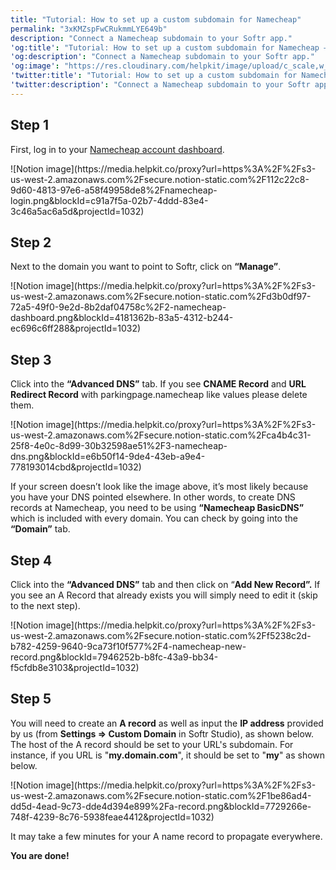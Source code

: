 ```yaml
---
title: "Tutorial: How to set up a custom subdomain for Namecheap"
permalink: "3xKMZspFwCRukmmLYE649b"
description: "Connect a Namecheap subdomain to your Softr app."
'og:title': "Tutorial: How to set up a custom subdomain for Namecheap – Softr Help Docs"
'og:description': "Connect a Namecheap subdomain to your Softr app."
'og:image': "https://res.cloudinary.com/helpkit/image/upload/c_scale,w_700,q_auto/v1674219840/softrdocs_meta_OG_Image_Url_258f31c013.png"
'twitter:title': "Tutorial: How to set up a custom subdomain for Namecheap – Softr Help Docs"
'twitter:description': "Connect a Namecheap subdomain to your Softr app."
---
```

## **Step 1**

First, log in to your [Namecheap account dashboard](https://www.namecheap.com/myaccount/login/).
<Frame>![Notion image](https://media.helpkit.co/proxy?url=https%3A%2F%2Fs3-us-west-2.amazonaws.com%2Fsecure.notion-static.com%2F112c22c8-9d60-4813-97e6-a58f49958de8%2Fnamecheap-login.png&blockId=c91a7f5a-02b7-4ddd-83e4-3c46a5ac6a5d&projectId=1032)</Frame>

## **Step 2**

Next to the domain you want to point to Softr, click on **“Manage”**.
<Frame>![Notion image](https://media.helpkit.co/proxy?url=https%3A%2F%2Fs3-us-west-2.amazonaws.com%2Fsecure.notion-static.com%2Fd3b0df97-72a5-49f0-9e2d-8b2daf04758c%2F2-namecheap-dashboard.png&blockId=4181362b-83a5-4312-b244-ec696c6ff288&projectId=1032)</Frame>

## **Step 3**

Click into the **“Advanced DNS”** tab. If you see **CNAME Record** and **URL Redirect Record** with parkingpage.namecheap like values please delete them.
<Frame>![Notion image](https://media.helpkit.co/proxy?url=https%3A%2F%2Fs3-us-west-2.amazonaws.com%2Fsecure.notion-static.com%2Fca4b4c31-25f8-4e0c-8d99-30b32598ae51%2F3-namecheap-dns.png&blockId=e6b50f14-9de4-43eb-a9e4-778193014cbd&projectId=1032)</Frame>

If your screen doesn’t look like the image above, it’s most likely because you have your DNS pointed elsewhere. In other words, to create DNS records at Namecheap, you need to be using **“Namecheap BasicDNS”** which is included with every domain. You can check by going into the **“Domain”** tab.

## **Step 4**

Click into the **“Advanced DNS”** tab and then click on “**Add New Record”.** If you see an A Record that already exists you will simply need to edit it (skip to the next step).
<Frame>![Notion image](https://media.helpkit.co/proxy?url=https%3A%2F%2Fs3-us-west-2.amazonaws.com%2Fsecure.notion-static.com%2Ff5238c2d-b782-4259-9640-9ca73f10f577%2F4-namecheap-new-record.png&blockId=7946252b-b8fc-43a9-bb34-f5cfdb8e3103&projectId=1032)</Frame>

## **Step 5**

You will need to create an **A record** as well as input the **IP address** provided by us (from **Settings => Custom Domain** in Softr Studio), as shown below. The host of the A record should be set to your URL's subdomain. For instance, if you URL is "**my.domain.com**", it should be set to "**my**" as shown below.
<Frame>![Notion image](https://media.helpkit.co/proxy?url=https%3A%2F%2Fs3-us-west-2.amazonaws.com%2Fsecure.notion-static.com%2F1be86ad4-dd5d-4ead-9c73-dde4d394e899%2Fa-record.png&blockId=7729266e-748f-4239-8c76-5938feae4412&projectId=1032)</Frame>

It may take a few minutes for your A name record to propagate everywhere.

**You are done!**